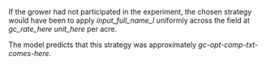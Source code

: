 If the grower had not participated in the experiment, the chosen strategy would have been to apply _input_full_name_l_ uniformly across the field at _gc_rate_here_ _unit_here_ per acre.

The model predicts that this strategy was approximately _gc-opt-comp-txt-comes-here_.

